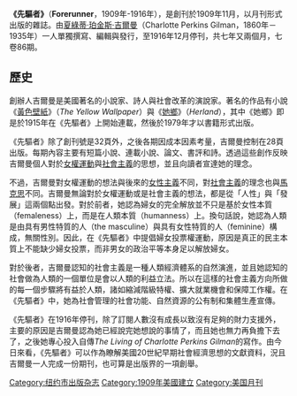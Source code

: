 {{unreferenced|time=2009-08-22T16:08:06+00:00}}
'''《先驅者》'''（'''Forerunner'''，1909年-1916年），是創刊於1909年11月，以月刊形式出版的雜誌。由[[夏綠蒂·珀金斯·吉爾曼|夏綠蒂·珀金斯·吉爾曼]]（Charlotte Perkins Gilman，1860年－1935年）一人單獨撰寫、編輯與發行，至1916年12月停刊，共七年又兩個月，七卷86期。

==歷史==
創辦人吉爾曼是美國著名的小說家、詩人與社會改革的演說家。著名的作品有小說《[[黃色壁紙|黃色壁紙]]》（''The Yellow Wallpaper''）與《[[她鄉|她鄉]]》（''Herland''），其中《她鄉》即是於1915年在《先驅者》上開始連載，然後於1979年才以書籍形式出版。

《先驅者》除了創刊號是32頁外，之後各期因成本因素考量，吉爾曼控制在28頁出版。每期內容主要有短篇小說、連載小說、論文、書評和詩。透過這些創作反映吉爾曼個人對於[[女權運動|女權運動]]與[[社會主義|社會主義]]的思想，並且向讀者宣達她的理念。

不過，吉爾曼對女權運動的想法與後來的[[女性主義|女性主義]]不同，對[[社會主義|社會主義]]的理念也與[[馬克思|馬克思]]不同。吉爾曼無論對於女權運動或是社會主義的想法，都是從「人性」與「發展」這兩個點出發。對於前者，她認為婦女的完全解放並不只是基於女性本質（femaleness）上，而是在人類本質（humanness）上。換句話說，她認為人類是由具有男性特質的人（the masculine）與具有女性特質的人（feminine）構成，無關性別。因此，在《先驅者》中提倡婦女投票權運動，原因是真正的民主本質上不能缺少婦女投票，而非男女的政治平等本身足以解放婦女。

對於後者，吉爾曼認知的社會主義是一種人類經濟體系的自然演進，並且她認知的社會做為人類的一個單位是會以人類的利益立法。所以在這樣的社會主義方向所做的每一個步驟將有益於人類，諸如縮減階級特權、擴大就業機會和保障工作權。在《先驅者》中，她為社會管理的社會功能、自然資源的公有制和集體生產宣傳。

《先驅者》在1916年停刊，除了訂閱人數沒有成長以致沒有足夠的財力支援外，主要的原因是吉爾曼認為她已經說完她想說的事情了，而且她也無力再負擔下去了，之後她專心投入自傳''The Living of Charlotte Perkins Gilman''的寫作。由今日來看，《先驅者》可以作為瞭解美國20世紀早期社會經濟思想的文獻資料，況且吉爾曼一人完成一份期刊，也可算是出版界的一項創舉。

[[Category:纽约市出版杂志|Category:纽约市出版杂志]]
[[Category:1909年美國建立|Category:1909年美國建立]]
[[Category:美国月刊|Category:美国月刊]]